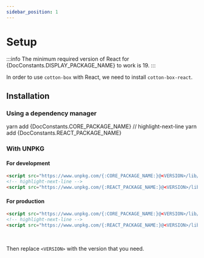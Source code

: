 ```yaml
---
sidebar_position: 1
---
```



# Setup

:::info
The minimum required version of React for {DocConstants.DISPLAY_PACKAGE_NAME} to work is 19.
:::

In order to use `cotton-box` with <Link href={DocConstants.REACT_DOCS_SITE}>React</Link>, we need to install `cotton-box-react`.

## Installation

### Using a dependency manager
<YarnToNPM>
yarn add {DocConstants.CORE_PACKAGE_NAME}
// highlight-next-line
yarn add {DocConstants.REACT_PACKAGE_NAME}
</YarnToNPM>

### With UNPKG

#### For development
```html
<script src="https://www.unpkg.com/{:CORE_PACKAGE_NAME:}@<VERSION>/lib/umd/index.js" crossorigin></script>
<!-- highlight-next-line -->
<script src="https://www.unpkg.com/{:REACT_PACKAGE_NAME:}@<VERSION>/lib/umd/index.js" crossorigin></script>
```

#### For production
```html
<script src="https://www.unpkg.com/{:CORE_PACKAGE_NAME:}@<VERSION>/lib/umd/index.min.js" crossorigin></script>
<!-- highlight-next-line -->
<script src="https://www.unpkg.com/{:REACT_PACKAGE_NAME:}@<VERSION>/lib/umd/index.min.js" crossorigin></script>
```

<br/>

Then replace `<VERSION>` with the version that you need.

